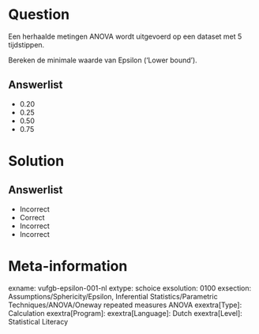 Question
========
  
Een herhaalde metingen ANOVA wordt uitgevoerd op een dataset met 5 tijdstippen.

Bereken de minimale waarde van Epsilon (‘Lower bound’).
  
Answerlist
----------
* 0.20
* 0.25
* 0.50
* 0.75

Solution
========

Answerlist
----------
* Incorrect
* Correct
* Incorrect
* Incorrect

Meta-information
================
exname: vufgb-epsilon-001-nl
extype: schoice
exsolution: 0100
exsection: Assumptions/Sphericity/Epsilon, Inferential Statistics/Parametric Techniques/ANOVA/Oneway repeated measures ANOVA
exextra[Type]: Calculation
exextra[Program]: 
exextra[Language]: Dutch
exextra[Level]: Statistical Literacy
